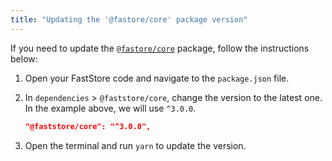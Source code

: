```yaml
---
title: "Updating the '@fastore/core' package version"
---
```


If you need to update the [`@fastore/core`](https://developers.vtex.com/docs/guides/faststore/project-structure-overview#packagejson) package, follow the instructions below:

1. Open your FastStore code and navigate to the `package.json` file.

2. In `dependencies` > `@faststore/core`, change the version to the latest one. In the example above, we will use `^3.0.0`.

    ```json
    "@faststore/core": "^3.0.0",
    ```

3. Open the terminal and run `yarn` to update the version.